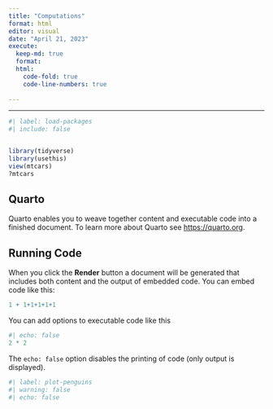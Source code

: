 ```yaml
---
title: "Computations"
format: html
editor: visual
date: "April 21, 2023"
execute:
  keep-md: true
  format:
  html:
    code-fold: true
    code-line-numbers: true
  
---
```





---
```r
#| label: load-packages
#| include: false


library(tidyverse)
library(usethis)
view(mtcars)
?mtcars

```
## Quarto

Quarto enables you to weave together content and executable code into a finished document. To learn more about Quarto see <https://quarto.org>.

## Running Code

When you click the **Render** button a document will be generated that includes both content and the output of embedded code. You can embed code like this:

```r
1 + 1+1+1+1+1
```

You can add options to executable code like this

```r
#| echo: false
2 * 2
```



The `echo: false` option disables the printing of code (only output is displayed).

```r
#| label: plot-penguins
#| warning: false
#| echo: false

```